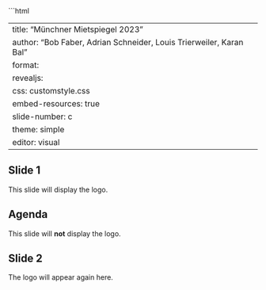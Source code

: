 ```html
<script>
  document.addEventListener('DOMContentLoaded', function () {
    const logo = document.createElement('img');
    logo.src = 'LMU_Logo.svg'; // Ensure the path is correct
    logo.alt = 'Logo';
    logo.className = 'global-logo';
    document.body.appendChild(logo);
  });
</script>

---
title: "Münchner Mietspiegel 2023"
author: "Bob Faber, Adrian Schneider, Louis Trierweiler, Karan Bal"
format:
  revealjs:
    css: customstyle.css
    embed-resources: true
    slide-number: c
    theme: simple
editor: visual
---

## Slide 1

This slide will display the logo.

## Agenda {.no-logo}

This slide will **not** display the logo.

## Slide 2

The logo will appear again here.

